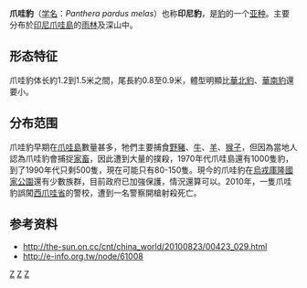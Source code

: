 {{Infraspeciesbox
| genus = Panthera
| species = pardus
| subspecies = melas
| authority = [[Georges_Cuvier|G. Cuvier]], 1809
| status = CR
| status_system = iucn3.1
| status_ref = 
| image = COLLECTIE TROPENMUSEUM Groep javanen poseren achter een geschoten panter de jager staat nog met een geweer in zijn hand TMnr 60050676.jpg
| image_caption = 1886年所獵殺的爪哇豹
}}

'''爪哇豹'''（[[学名|学名]]：''Panthera pardus melas''）也称'''印尼豹'''，是[[豹|豹]]的一个[[亚种|亚种]]。主要分布於[[印尼|印尼]][[爪哇島|爪哇島]]的[[雨林|雨林]]及深山中。

== 形态特征 ==
爪哇豹体长約1.2到1.5米之間，尾長約0.8至0.9米，體型明顯比[[華北豹|華北豹]]、[[華南豹|華南豹]]還要小。

== 分布范围 ==
爪哇豹早期在[[爪哇島|爪哇島]]數量甚多，牠們主要捕食[[野豬|野豬]]、[[牛|牛]]、[[羊|羊]]、[[猴子|猴子]]，但因為當地人認為爪哇豹會捕捉[[家畜|家畜]]，因此遭到大量的撲殺，1970年代爪哇島還有1000隻豹，到了1990年代只剩500隻，現在可能只有80-150隻。現今的爪哇豹在[[烏戎庫隆國家公園|烏戎庫隆國家公園]]還有少數族群，目前政府已加強保護，情況還算可以。2010年，一隻爪哇豹誤闖[[西爪哇省|西爪哇省]]的警校，遭到一名警察開槍射殺死亡。

==参考资料==
*http://the-sun.on.cc/cnt/china_world/20100823/00423_029.html {{Wayback|url=http://the-sun.on.cc/cnt/china_world/20100823/00423_029.html |date=20100825124012 }}
*http://e-info.org.tw/node/61008 {{Wayback|url=http://e-info.org.tw/node/61008 |date=20101215224809 }}
{{Taxonbar}}
[[Category:豹屬|Z]]
[[Category:IUCN極危|Z]]
[[Category:印尼哺乳動物|Z]]